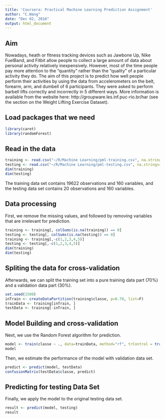 ```yaml
---
title: 'Coursera: Practical Machine Learning Prediction Assignment'
author: "C.Wang"
date: "Dec 02, 2016"
output: html_document
---
```


## Aim

Nowadays, heath or fitness tracking devices such as Jawbone Up, Nike FuelBand, and Fitbit allow people to collect a large amount of data about personal activity relatively inexpensively. However, most of the time people pay more attention to the "quantity" rather than the "quality" of a particular activity they do.
The aim of this project is to predict how well people perform their activities by using the data from accelerometers on the belt, forearm, arm, and dumbell of 6 participants. They were asked to perform barbell lifts correctly and incorrectly in 5 different ways. More information is available from the website here: http://groupware.les.inf.puc-rio.br/har (see the section on the Weight Lifting Exercise Dataset).

## Load packages that we need

```r
library(caret)
library(randomForest)
```

## Read in the data

```r

training <- read.csv("~/R/Machine Learning/pml-training.csv", na.strings=c("NA","")) 
testing <- read.csv("~/R/Machine Learning/pml-testing.csv", na.strings=c("NA","")) 
dim(training)
dim(testing)

```

The training data set contains 19622 observations and 160 variables, and the testing data set contains 20 observations and 160 variables. 

## Data processing

First, we remove the missing values, and followed by removing variables that are irrelevant for prediction.
```r

training <- training[, colSums(is.na(training)) == 0]
testing <- testing[, colSums(is.na(testing)) == 0]
training <- training[,-c(1,2,3,4,5)]
testing <- testing[,-c(1,2,3,4,5)]
dim(training)
dim(testing)
```

## Spliting the data for cross-validation

Afterwards, we can split the training set into a pure training data part (70%) and a validation data part (30%). 

```r
set.seed(1500) 
inTrain <- createDataPartition(training$classe, p=0.70, list=F)
trainData <- training[inTrain, ]
testData <- training[-inTrain, ]
```

## Model Building and cross-validation

Next, we use the Random Forest algorithm for prediction.

```r
model <- train(classe ~ ., data=trainData, method="rf", trControl = trainControl(method = "cv", number = 5))
model
```

Then, we estimate the performance of the model with validation data set. 

```r
predict <- predict(model, testData)
confusionMatrix(testData$classe, predict)
```

## Predicting for testing Data Set

Finally, we apply the model to the original testing data set. 
```r
result <- predict(model, testing)
result
```

